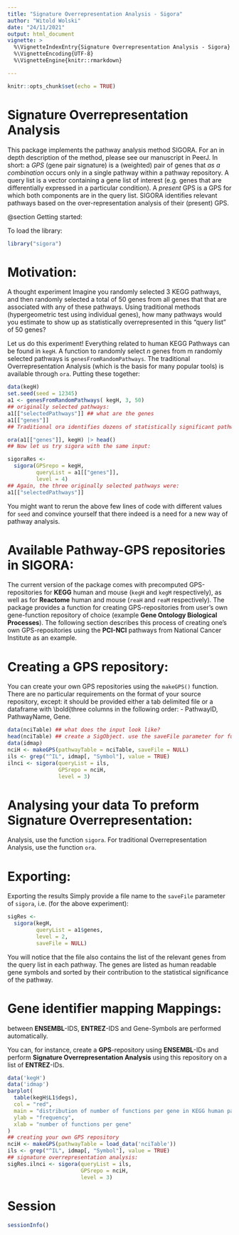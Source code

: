```yaml
---
title: "Signature Overrepresentation Analysis - Sigora"
author: "Witold Wolski"
date: "24/11/2021"
output: html_document
vignette: >
  %\VignetteIndexEntry{Signature Overrepresentation Analysis - Sigora} 
  %\VignetteEncoding{UTF-8}
  %\VignetteEngine{knitr::rmarkdown}

---
```


```r
knitr::opts_chunk$set(echo = TRUE)
```

# Signature Overrepresentation Analysis

This package implements the pathway analysis method SIGORA. For an in depth
description of the method, please see our manuscript in PeerJ.  In short: a
_GPS_ (gene pair signature) is a (weighted) pair of genes that _as
a combination_ occurs only in a single pathway within a pathway repository.
A query list is a vector containing a gene list of interest (e.g. genes that
are differentially expressed in a particular condition).  A _present_
GPS is a GPS for which both components are in the query list. SIGORA
identifies relevant pathways based on the over-representation analysis of
their (present) GPS.


@section Getting started:


To load the library:

```r
library("sigora")
```

# Motivation:

A thought experiment Imagine you randomly selected 3 KEGG pathways, and then randomly selected a total of 50 genes from all genes that that are associated with any of these pathways. Using traditional methods (hypergeometric test using individual genes), how many pathways would you estimate to show up as statistically overrepresented in this
"query list" of 50 genes?  

Let us do this experiment!  Everything related to
human KEGG Pathways can be found in `kegH`.  A function to randomly
select $n$ genes from m randomly selected pathways is
`genesFromRandomPathways`.  The traditional Overrepresentation Analysis
(which is the basis for many popular tools) is available through `ora`.
Putting these together:

```r
data(kegH)
set.seed(seed = 12345)
a1 <- genesFromRandomPathways( kegH, 3, 50)
## originally selected pathways:
a1[["selectedPathways"]] ## what are the genes
a1[["genes"]]
## Traditional ora identifies dozens of statistically significant pathways!

ora(a1[["genes"]], kegH) |> head()
## Now let us try sigora with the same input:

sigoraRes <-
  sigora(GPSrepo = kegH,
         queryList = a1[["genes"]],
         level = 4)
## Again, the three originally selected pathways were:
a1[["selectedPathways"]]

```

You might want to rerun the above few lines of code with different values
for `seed` and convince yourself that there indeed is a need for a new
way of pathway analysis.

# Available Pathway-GPS repositories in SIGORA:

The current version of the package comes with precomputed GPS-repositories
for __KEGG__ human and mouse (`kegH` and `kegM` respectively), as well as for
__Reactome__ human and mouse (`reaH` and `reaM` respectively).  The package
provides a function for creating GPS-repositories from user's own
gene-function repository of choice (example __Gene Ontology Biological
Processes__).  The following section describes this process of creating one's
own GPS-repositories using the __PCI-NCI__ pathways from National Cancer
Institute as an example.

# Creating a GPS repository:

You can create your own GPS repositories using the `makeGPS()` function.
There are no particular
requirements on the format of your source repository, except: it should be
provided either a tab delimited file or a dataframe with \bold{three columns
in the following order:
- PathwayID, PathwayName, Gene.

```r
data(nciTable) ## what does the input look like?
head(nciTable) ## create a SigObject. use the saveFile parameter for future reuse.
data(idmap)
nciH <- makeGPS(pathwayTable = nciTable, saveFile = NULL)
ils <- grep("^IL", idmap[, "Symbol"], value = TRUE)
ilnci <- sigora(queryList = ils,
                GPSrepo = nciH,
                level = 3)

```

# Analysing your data To preform Signature Overrepresentation:

Analysis, use the function `sigora`.  For traditional
Overrepresentation Analysis, use the function `ora`.

# Exporting:

Exporting the results Simply provide a file name to the
`saveFile` parameter of `sigora`, i.e. (for the above
experiment):

```r
sigRes <-
  sigora(kegH,
         queryList = a1$genes,
         level = 2,
         saveFile = NULL)

```

You will notice that the file also
contains the list of the relevant genes from the query list in each pathway.
The genes are listed as human readable gene symbols and sorted by their
contribution to the statistical significance of the pathway.

# Gene identifier mapping Mappings:

between __ENSEMBL__-IDS, __ENTREZ__-IDS and Gene-Symbols are performed
automatically.

You can, for instance, create a __GPS__-repository using
__ENSEMBL__-IDs and perform __Signature Overrepresentation Analysis__
using this repository on a list of __ENTREZ__-IDs.

```r
data('kegH')
data('idmap')
barplot(
  table(kegH$L1$degs),
  col = "red",
  main = "distribution of number of functions per gene in KEGG human pathways.",
  ylab = "frequency",
  xlab = "number of functions per gene"
)
## creating your own GPS repository
nciH <- makeGPS(pathwayTable = load_data('nciTable'))
ils <- grep("^IL", idmap[, "Symbol"], value = TRUE)
## signature overrepresentation analysis:
sigRes.ilnci <- sigora(queryList = ils,
                       GPSrepo = nciH,
                       level = 3)

```


# Session

```r
sessionInfo()
```
